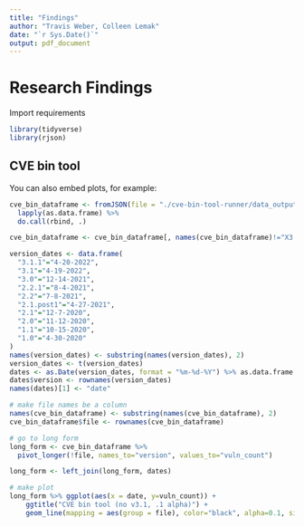 ```yaml
---
title: "Findings"
author: "Travis Weber, Colleen Lemak"
date: "`r Sys.Date()`"
output: pdf_document
---
```


# Research Findings

Import requirements

```r
library(tidyverse)
library(rjson)
```

## CVE bin tool

You can also embed plots, for example:

```r
cve_bin_dataframe <- fromJSON(file = "./cve-bin-tool-runner/data_outputs/full_results_1655757361.json") %>% 
  lapply(as.data.frame) %>%
  do.call(rbind, .)

cve_bin_dataframe <- cve_bin_dataframe[, names(cve_bin_dataframe)!="X3.1"]

version_dates <- data.frame(
  "3.1.1"="4-20-2022",
  "3.1"="4-19-2022",
  "3.0"="12-14-2021",
  "2.2.1"="8-4-2021",
  "2.2"="7-8-2021",
  "2.1.post1"="4-27-2021",
  "2.1"="12-7-2020",
  "2.0"="11-12-2020",
  "1.1"="10-15-2020",
  "1.0"="4-30-2020"
)
names(version_dates) <- substring(names(version_dates), 2)
version_dates <- t(version_dates)
dates <- as.Date(version_dates, format = "%m-%d-%Y") %>% as.data.frame
dates$version <- rownames(version_dates)
names(dates)[1] <- "date"

# make file names be a column
names(cve_bin_dataframe) <- substring(names(cve_bin_dataframe), 2)
cve_bin_dataframe$file <- rownames(cve_bin_dataframe)

# go to long form
long_form <- cve_bin_dataframe %>% 
  pivot_longer(!file, names_to="version", values_to="vuln_count")

long_form <- left_join(long_form, dates)

# make plot
long_form %>% ggplot(aes(x = date, y=vuln_count)) +
    ggtitle("CVE bin tool (no v3.1, .1 alpha)") +
    geom_line(mapping = aes(group = file), color="black", alpha=0.1, size=2)
```
